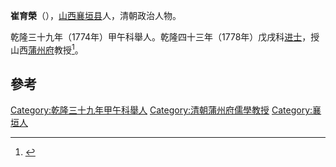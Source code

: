 '''崔育榮'''（{{bd|?||?|}}），[[山西|山西]][[襄垣县|襄垣县]]人，清朝政治人物。

乾隆三十九年（1774年）甲午科舉人。乾隆四十三年（1778年）戊戌科[[进士|进士]]，授山西[[蒲州府|蒲州府]]教授<ref>{{cite news|author=长治市地方志办公室|title=襄垣县进士名录|url=http://www.dfz.changzhi.gov.cn/960rn.jsp?urltype=news.NewsContentUrl&wbnewsid=231800&wbtreeid=21514|accessdate=2013-08-14|newspaper=长治市地方志办公室|deadurl=yes|archiveurl=https://web.archive.org/web/20130819012130/http://www.dfz.changzhi.gov.cn/960rn.jsp?urltype=news.NewsContentUrl&wbnewsid=231800&wbtreeid=21514|archivedate=2013年8月19日|df=}}</ref>。

==參考==
{{reflist}}
{{清朝人物小作品}}
{{乾隆四十三年戊戌科殿試金榜}}
{{DEFAULTSORT:Cui崔}}

[[Category:乾隆三十九年甲午科舉人|Category:乾隆三十九年甲午科舉人]]
[[Category:清朝蒲州府儒學教授|Category:清朝蒲州府儒學教授]]
[[Category:襄垣人|Category:襄垣人]]